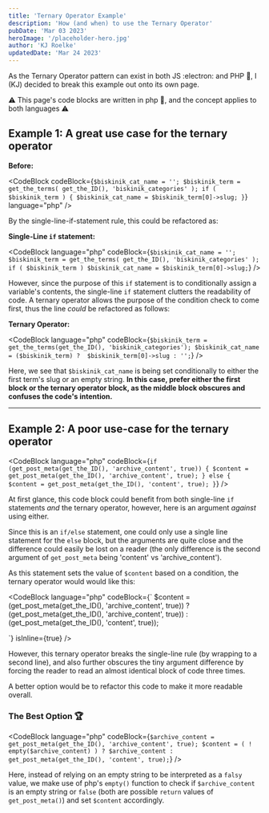 ```yaml
---
title: 'Ternary Operator Example'
description: 'How (and when) to use the Ternary Operator'
pubDate: 'Mar 03 2023'
heroImage: '/placeholder-hero.jpg'
author: 'KJ Roelke'
updatedDate: 'Mar 24 2023'
---
```


As the Ternary Operator pattern can exist in both JS :electron: and PHP 🐘, I (KJ) decided to break this example out onto its own page.

⚠️ This page's code blocks are written in php 🐘, and the concept applies to both languages ⚠️

## Example 1: A great use case for the ternary operator


**Before:**

<CodeBlock
	codeBlock={`
$biskinik_cat_name = '';
$biskinik_term = get_the_terms( get_the_ID(), 'biskinik_categories' );
if ( $biskinik_term ) {
    $biskinik_cat_name = $biskinik_term[0]->slug;
}
`}
	language="php"
/>

By the single-line-if-statement rule, this could be refactored as:

**Single-Line `if` statement:**

<CodeBlock
	language="php"
	codeBlock={`
$biskinik_cat_name = '';
$biskinik_term = get_the_terms( get_the_ID(), 'biskinik_categories' );
if ( $biskinik_term ) $biskinik_cat_name = $biskinik_term[0]->slug;
`}
/>

However, since the purpose of this `if` statement is to conditionally assign a variable's contents, the single-line `if` statement clutters the readability of code. A ternary operator allows the purpose of the condition check to come first, thus the line _could_ be refactored as follows:

**Ternary Operator:**

<CodeBlock
	language="php"
	codeBlock={`
$biskinik_term = get_the_terms(get_the_ID(), 'biskinik_categories');
$biskinik_cat_name = ($biskinik_term) ?  $biskinik_term[0]->slug : '';
`}
/>

Here, we see that `$biskinik_cat_name` is being set conditionally to either the first term's slug or an empty string.
**In this case, prefer either the first block or the ternary operator block, as the middle block obscures and confuses the code's intention.**

---

## Example 2: A poor use-case for the ternary operator

<CodeBlock
	language="php"
	codeBlock={`
if (get_post_meta(get_the_ID(), 'archive_content', true)) {
    $content = get_post_meta(get_the_ID(), 'archive_content', true);
} else {
    $content = get_post_meta(get_the_ID(), 'content', true);
}
`}
/>

At first glance, this code block could benefit from both single-line `if` statements _and_ the ternary operator, however, here is an argument _against_ using either.

Since this is an `if/else` statement, one could only use a single line statement for the `else` block, but the arguments are quite close and the difference could easily be lost on a reader (the only difference is the second argument of `get_post_meta` being 'content' vs 'archive_content').

As this statement sets the value of `$content` based on a condition, the ternary operator would would like this:

<CodeBlock
	language="php"
	codeBlock={`
$content = (get_post_meta(get_the_ID(), 'archive_content', true)) ? (get_post_meta(get_the_ID(), 'archive_content', true)) : (get_post_meta(get_the_ID(), 'content', true));

`}
isInline={true}
/>

However, this ternary operator breaks the single-line rule (by wrapping to a second line), and also further obscures the tiny argument difference by forcing the reader to read an almost identical block of code three times.

A better option would be to refactor this code to make it more readable overall.

### The Best Option 🏆

<CodeBlock language="php" codeBlock={`
$archive_content = get_post_meta(get_the_ID(), 'archive_content', true);
$content = ( ! empty($archive_content) ) ? $archive_content : get_post_meta(get_the_ID(), 'content', true);
`} />

Here, instead of relying on an empty string to be interpreted as a `falsy` value, we make use of php's `empty()` function to check if `$archive_content` is an empty string or `false` (both are possible `return` values of `get_post_meta()`) and set `$content` accordingly.
